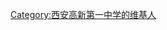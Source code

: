 {{Userbox
  |border-c = #1e90ff
  |border-s = 1
  |id-c     = #1e90fc
  |id-s     = 15
  |id-fc    = #FFf
  |info-c   = #1e90fc
  |info-s   = 10
  |info-fc  = #ffa500
  |id       = GX<br>YZ
  |info     = [[:Category:西安高新一中维基人|<span style="color: #ffa500">这个用户</span>]]是'''[[西安高新第一中学|<span class="org" style="color: #ffa500">西安高新第一中学</span>]]'''的校友、学生或老师。
}}
[[Category:西安高新第一中学的维基人]]